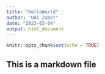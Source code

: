 ```yaml
---
title: "HelloWorld"
author: "Udi Zabot"
date: "2023-03-04"
output: html_document
---
```


```r
knitr::opts_chunk$set(echo = TRUE)
```

## This is a markdown file